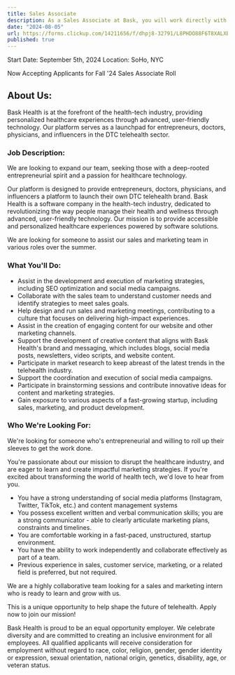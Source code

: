 ```yaml
---
title: Sales Associate
description: As a Sales Associate at Bask, you will work directly with our CEO, CTO, Director of Sales, and the rest of the team to drive growth and visibility for our innovative telehealth platform. You will get commissions. 
date: "2024-08-05"
url: https://forms.clickup.com/14211656/f/dhpj8-32791/L8PHDO88F6T8XALXB5
published: true
---
```


Start Date: September 5th, 2024
Location: SoHo, NYC

Now Accepting Applicants for Fall '24 Sales Associate Roll

## About Us:


Bask Health is at the forefront of the health-tech industry, providing personalized healthcare experiences through advanced, user-friendly technology. Our platform serves as a launchpad for entrepreneurs, doctors, physicians, and influencers in the DTC telehealth sector.


### Job Description:

We are looking to expand our team, seeking those with a deep-rooted entrepreneurial spirit and a passion for healthcare technology.


Our platform is designed to provide entrepreneurs, doctors, physicians, and influencers a platform to launch their own DTC telehealth brand. Bask Health is a software company in the health-tech industry, dedicated to revolutionizing the way people manage their health and wellness through advanced, user-friendly technology. Our mission is to provide accessible and personalized healthcare experiences powered by software solutions.


We are looking for someone to assist our sales and marketing team in various roles over the summer.

### What You'll Do:


- Assist in the development and execution of marketing strategies, including SEO optimization and social media campaigns.
- Collaborate with the sales team to understand customer needs and identify strategies to meet sales goals.
- Help design and run sales and marketing meetings, contributing to a culture that focuses on delivering high-impact experiences.
- Assist in the creation of engaging content for our website and other marketing channels.
- Support the development of creative content that aligns with Bask Health's brand and messaging, which includes blogs, social media posts, newsletters, video scripts, and website content.
- Participate in market research to keep abreast of the latest trends in the telehealth industry.
- Support the coordination and execution of social media campaigns.
- Participate in brainstorming sessions and contribute innovative ideas for content and marketing strategies.
- Gain exposure to various aspects of a fast-growing startup, including sales, marketing, and product development.

### Who We're Looking For:

We're looking for someone who's entrepreneurial and willing to roll up their sleeves to get the work done. 

You're passionate about our mission to disrupt the healthcare industry, and are eager to learn and create impactful marketing strategies. If you're excited about transforming the world of health tech, we'd love to hear from you.

- You have a strong understanding of social media platforms (Instagram, Twitter, TikTok, etc.) and content management systems
- You possess excellent written and verbal communication skills; you are a strong communicator - able to clearly articulate marketing plans, constraints and timelines.
- You are comfortable working in a fast-paced, unstructured, startup environment.
- You have the ability to work independently and collaborate effectively as part of a team.
- Previous experience in sales, customer service, marketing, or a related field is preferred, but not required.

We are a highly collaborative team looking for a sales and marketing intern who is ready to learn and grow with us. 

This is a unique opportunity to help shape the future of telehealth. Apply now to join our mission!


Bask Health is proud to be an equal opportunity employer. We celebrate diversity and are committed to creating an inclusive environment for all employees. All qualified applicants will receive consideration for employment without regard to race, color, religion, gender, gender identity or expression, sexual orientation, national origin, genetics, disability, age, or veteran status.
